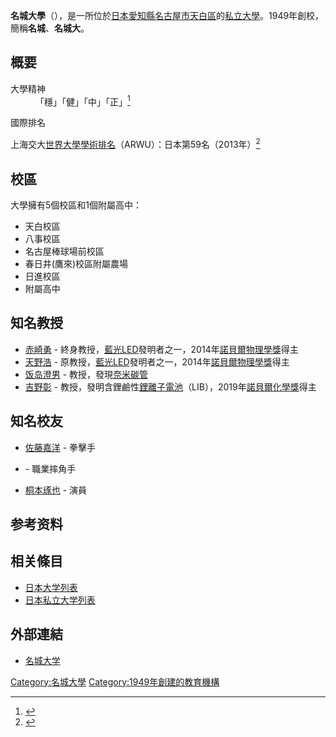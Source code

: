 {{大学(日本)
| 大学名=名城大学
| ふりがな=めいじょうだいがく
| 英称=Meijo University
| 画像=Meijou daigaku Tempaku campus.jpg
| 画像説明=名城大學天白校區
| 大学設置年=1949年
| 創立年=1926年
| 学校種別=私立
| 設置者=學校法人名城大學
| 国=日本
| 本部所在地=[[愛知縣|愛知縣]][[名古屋市|名古屋市]][[天白區|天白區]]塩釜口一丁目501番地
| キャンパス=
| 学部=
| 研究科=
| 大学の略称=名城大
| ウェブサイト=http://www.meijo-u.ac.jp/
}}

'''名城大學'''（{{jpn|j=名城大学|hg=めいじょうだいがく|rm=Meijo daigaku|f=t}}），是一所位於[[日本|日本]][[愛知縣|愛知縣]][[名古屋市|名古屋市]][[天白區|天白區]]的[[私立大學|私立大學]]。1949年創校，簡稱'''名城'''、'''名城大'''。

==概要==
;大學精神
:「穩」「健」「中」「正」<ref>{{Cite web |url=http://www.meijo-u.ac.jp/about/outline/mind.html |title=存档副本 |access-date=2013-10-09 |archive-date=2019-10-15 |archive-url=https://web.archive.org/web/20191015081830/https://www.meijo-u.ac.jp/about/outline/mind.html |dead-url=no }}</ref>

;國際排名
上海交大[[世界大學學術排名|世界大學學術排名]]（ARWU）：日本第59名（2013年）<ref>{{Cite web |url=http://www.researchgate.net/publication/259801212_Japanese_universities_and_the_2013_edition_of_the_Shanghai_ranking |title=Japanese universities and the 2013 edition of the Shanghai ranking - ResearchGate |accessdate=2014-10-22 |archive-date=2015-09-24 |archive-url=https://web.archive.org/web/20150924153343/http://www.researchgate.net/publication/259801212_Japanese_universities_and_the_2013_edition_of_the_Shanghai_ranking |dead-url=no }}</ref>

==校區==
大學擁有5個校區和1個附屬高中：
*天白校區
*八事校區
*名古屋棒球場前校區
*春日井(鷹來)校區附屬農場
*日進校區
*附屬高中

==知名教授==
*[[赤崎勇|赤崎勇]] - 終身教授，[[藍光LED|藍光LED]]發明者之一，2014年[[諾貝爾物理學獎|諾貝爾物理學獎]]得主
*[[天野浩|天野浩]] - 原教授，[[藍光LED|藍光LED]]發明者之一，2014年[[諾貝爾物理學獎|諾貝爾物理學獎]]得主
*[[饭岛澄男|饭岛澄男]] - 教授，發現[[奈米碳管|奈米碳管]]
*[[吉野彰|吉野彰]] - 教授，發明含鋰鹼性[[鋰離子電池|鋰離子電池]]（LIB），2019年[[諾貝爾化學獎|諾貝爾化學獎]]得主

==知名校友==
*[[佐藤嘉洋|佐藤嘉洋]] - 拳擊手
*{{link-ja|後藤達俊|後藤達俊}} - 職業摔角手
*[[桐本琢也|桐本琢也]] - 演員

== 参考资料 ==
{{reflist}}

== 相关條目 ==
{{Portal box|日本|教育|大学}}
*[[日本大学列表|日本大学列表]]
*[[日本私立大学列表|日本私立大学列表]]

== 外部連結 ==
*[https://web.archive.org/web/20081105072237/http://www.meijo-u.ac.jp/ 名城大学]{{ja}}

[[Category:名城大學|Category:名城大學]]
[[Category:1949年創建的教育機構|Category:1949年創建的教育機構]]